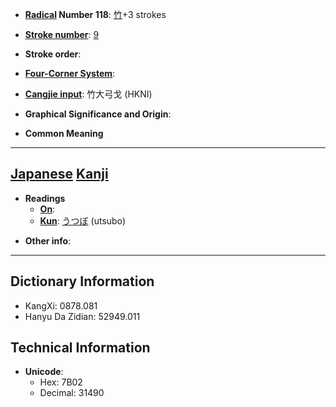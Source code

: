 * '''[[Wiktionary:Chinese radical index| Radical]] Number 118''': [[Wiktionary:Chinese radical index 竹|竹]]+3 strokes

* '''[[Wiktionary:Chinese total strokes index|Stroke number]]''': [[Wiktionary:Chinese total strokes index 9|9]]

* '''Stroke order''': 

* '''[[Wiktionary:Chinese four corner index|Four-Corner System]]''': 

* '''[[Wiktionary:Chinese Cangjie index|Cangjie input]]''': 竹大弓戈 (HKNI)

* '''Graphical Significance and Origin''': 

* '''Common Meaning'''

----

== [[Japanese]] [[Kanji]] ==

* '''Readings'''
** '''[[On]]''': 
** '''[[Kun]]''': [[うつぼ]] (utsubo)

* '''Other info''':  

----

== Dictionary Information ==

* KangXi: 0878.081
* Hanyu Da Zidian: 52949.011

== Technical Information ==

* '''Unicode''':
** Hex: 7B02
** Decimal: 31490